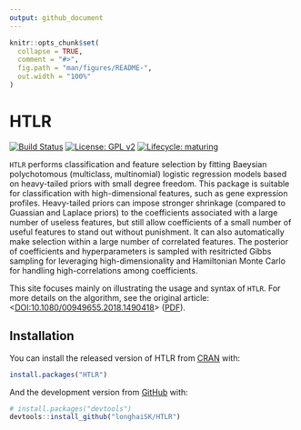 ```yaml
---
output: github_document
---
```


<!-- README.md is generated from README.Rmd. Please edit that file -->

```r
knitr::opts_chunk$set(
  collapse = TRUE,
  comment = "#>",
  fig.path = "man/figures/README-",
  out.width = "100%"
)
```
# HTLR

<!-- badges: start -->
[![Build Status](https://travis-ci.org/longhaiSK/HTLR.svg?branch=master)](https://travis-ci.org/longhaiSK/HTLR)
[![License: GPL v2](https://img.shields.io/badge/License-GPL%20v2-blue.svg)](https://www.gnu.org/licenses/old-licenses/gpl-2.0.en.html)
[![Lifecycle: maturing](https://img.shields.io/badge/lifecycle-maturing-blue.svg)](https://www.tidyverse.org/lifecycle/#maturing)
<!-- badges: end -->

`HTLR` performs classification and feature selection by fitting Baeysian polychotomous (multiclass, multinomial) logistic regression models based on heavy-tailed priors with small degree freedom. This package is suitable for classification with high-dimensional features, such as gene expression profiles. Heavy-tailed priors can impose stronger shrinkage (compared to Guassian and Laplace priors) to the coefficients associated with a large number of useless features, but still allow coefficients of a small number of useful features to stand out without punishment. It can also automatically make selection within a large number of correlated features. The posterior of coefficients and hyperparameters is sampled with resitricted Gibbs sampling for leveraging high-dimensionality and Hamiltonian Monte Carlo for handling high-correlations among coefficients. 

This site focuses mainly on illustrating the usage and syntax of `HTLR`. For more details on the algorithm, see the original article: <[DOI:10.1080/00949655.2018.1490418](https://www.tandfonline.com/doi/full/10.1080/00949655.2018.1490418)>
([PDF](https://arxiv.org/pdf/1405.3319.pdf)).

## Installation

You can install the released version of HTLR from [CRAN](https://CRAN.R-project.org) with:

``` r
install.packages("HTLR")
```

And the development version from [GitHub](https://github.com/) with:

``` r
# install.packages("devtools")
devtools::install_github("longhaiSK/HTLR")
```
